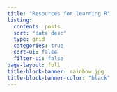 ```yaml
---
title: "Resources for learning R"
listing:
  contents: posts
  sort: "date desc"
  type: grid
  categories: true
  sort-ui: false
  filter-ui: false
page-layout: full
title-block-banner: rainbow.jpg
title-block-banner-color: "black"
---
```

